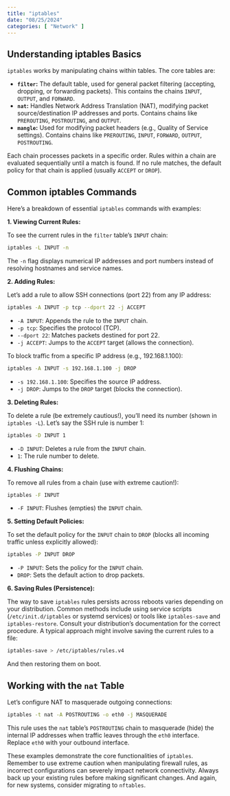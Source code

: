 ```yaml
---
title: "iptables"
date: "08/25/2024"
categories: [ "Network" ]
---
```

## Understanding iptables Basics

`iptables` works by manipulating chains within tables.  The core tables are:

* **`filter`:**  The default table, used for general packet filtering (accepting, dropping, or forwarding packets).  This contains the chains `INPUT`, `OUTPUT`, and `FORWARD`.
* **`nat`:**  Handles Network Address Translation (NAT), modifying packet source/destination IP addresses and ports.  Contains chains like `PREROUTING`, `POSTROUTING`, and `OUTPUT`.
* **`mangle`:** Used for modifying packet headers (e.g., Quality of Service settings). Contains chains like `PREROUTING`, `INPUT`, `FORWARD`, `OUTPUT`, `POSTROUTING`.

Each chain processes packets in a specific order.  Rules within a chain are evaluated sequentially until a match is found.  If no rule matches, the default policy for that chain is applied (usually `ACCEPT` or `DROP`).

## Common iptables Commands

Here's a breakdown of essential `iptables` commands with examples:

**1. Viewing Current Rules:**

To see the current rules in the `filter` table's `INPUT` chain:

```bash
iptables -L INPUT -n
```

The `-n` flag displays numerical IP addresses and port numbers instead of resolving hostnames and service names.

**2. Adding Rules:**

Let's add a rule to allow SSH connections (port 22) from any IP address:

```bash
iptables -A INPUT -p tcp --dport 22 -j ACCEPT
```

* `-A INPUT`: Appends the rule to the `INPUT` chain.
* `-p tcp`: Specifies the protocol (TCP).
* `--dport 22`: Matches packets destined for port 22.
* `-j ACCEPT`: Jumps to the `ACCEPT` target (allows the connection).


To block traffic from a specific IP address (e.g., 192.168.1.100):

```bash
iptables -A INPUT -s 192.168.1.100 -j DROP
```

* `-s 192.168.1.100`: Specifies the source IP address.
* `-j DROP`: Jumps to the `DROP` target (blocks the connection).


**3. Deleting Rules:**

To delete a rule (be extremely cautious!), you'll need its number (shown in `iptables -L`).  Let's say the SSH rule is number 1:

```bash
iptables -D INPUT 1
```

* `-D INPUT`: Deletes a rule from the `INPUT` chain.
* `1`: The rule number to delete.


**4. Flushing Chains:**

To remove all rules from a chain (use with extreme caution!):

```bash
iptables -F INPUT
```

* `-F INPUT`: Flushes (empties) the `INPUT` chain.

**5. Setting Default Policies:**

To set the default policy for the `INPUT` chain to `DROP` (blocks all incoming traffic unless explicitly allowed):

```bash
iptables -P INPUT DROP
```

* `-P INPUT`: Sets the policy for the `INPUT` chain.
* `DROP`: Sets the default action to drop packets.

**6. Saving Rules (Persistence):**

The way to save `iptables` rules persists across reboots varies depending on your distribution. Common methods include using service scripts (`/etc/init.d/iptables` or systemd services) or tools like `iptables-save` and `iptables-restore`.  Consult your distribution's documentation for the correct procedure.  A typical approach might involve saving the current rules to a file:

```bash
iptables-save > /etc/iptables/rules.v4
```

And then restoring them on boot.


##  Working with the `nat` Table

Let's configure NAT to masquerade outgoing connections:

```bash
iptables -t nat -A POSTROUTING -o eth0 -j MASQUERADE
```

This rule uses the `nat` table's `POSTROUTING` chain to masquerade (hide) the internal IP addresses when traffic leaves through the `eth0` interface.  Replace `eth0` with your outbound interface.


These examples demonstrate the core functionalities of `iptables`.  Remember to use extreme caution when manipulating firewall rules, as incorrect configurations can severely impact network connectivity.  Always back up your existing rules before making significant changes.  And again, for new systems, consider migrating to `nftables`.

